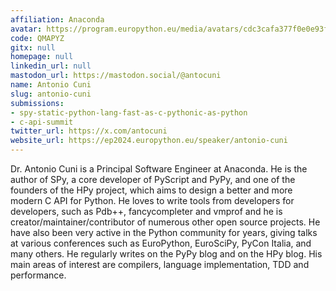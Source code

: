```yaml
---
affiliation: Anaconda
avatar: https://program.europython.eu/media/avatars/cdc3cafa377f0e0e93fc69636021ef65_Uf9XcVF.jpg
code: QMAPYZ
gitx: null
homepage: null
linkedin_url: null
mastodon_url: https://mastodon.social/@antocuni
name: Antonio Cuni
slug: antonio-cuni
submissions:
- spy-static-python-lang-fast-as-c-pythonic-as-python
- c-api-summit
twitter_url: https://x.com/antocuni
website_url: https://ep2024.europython.eu/speaker/antonio-cuni
---
```


Dr. Antonio Cuni is a Principal Software Engineer at Anaconda. He is the author of SPy, a core developer of PyScript and PyPy, and one of the founders of the HPy project, which aims to design a better and more modern C API for Python. He loves to write tools from developers for developers, such as Pdb++, fancycompleter and vmprof and he is creator/maintainer/contributor of numerous other open source projects. He have also been very active in the Python community for years, giving talks at various conferences such as EuroPython, EuroSciPy, PyCon Italia, and many others. He regularly writes on the PyPy blog and on the HPy blog. His main areas of interest are compilers, language implementation, TDD and performance.
